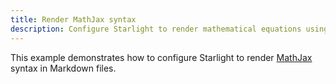 ```yaml
---
title: Render MathJax syntax
description: Configure Starlight to render mathematical equations using MathJax
---
```



This example demonstrates how to configure Starlight to render [MathJax](https://www.mathjax.org/) syntax in Markdown files.

<StackBlitz
	title="Starlight + MathJax Example"
	description="Example using MathJax to support math syntax in Starlight documents."
	example="mathjax"
	openFile="src/mathjax.css,src/content/docs/index.md,astro.config.mjs"
/>
